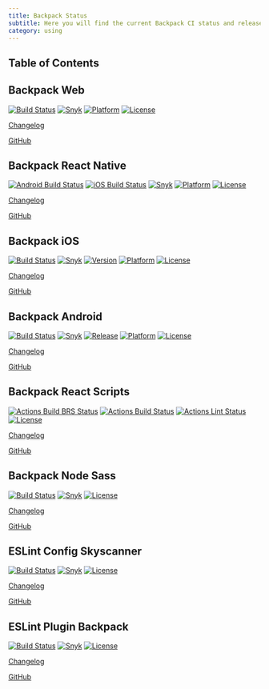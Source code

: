 ```yaml
---
title: Backpack Status
subtitle: Here you will find the current Backpack CI status and release versions.
category: using
---
```

## Table of Contents

## Backpack Web

[![Build Status](https://github.com/Skyscanner/backpack/workflows/Backpack%20CI/badge.svg)](https://github.com/Skyscanner/backpack/actions)
[![Snyk](https://snyk.io/test/github/skyscanner/backpack/badge.svg)](https://snyk.io/test/github/skyscanner/backpack)
[![Platform](https://img.shields.io/badge/platform-web-blue.svg)](https://github.com/Skyscanner/backpack)
[![License](https://img.shields.io/github/license/Skyscanner/backpack.svg)](https://github.com/Skyscanner/backpack/blob/master/LICENSE.txt)

[Changelog](https://github.com/Skyscanner/backpack/blob/master/CHANGELOG.md)

[GitHub](https://github.com/Skyscanner/backpack)

## Backpack React Native

[![Android Build Status](https://github.com/Skyscanner/backpack-react-native/workflows/Android%20CI/badge.svg)](https://github.com/Skyscanner/backpack-react-native/actions)
[![iOS Build Status](https://github.com/Skyscanner/backpack-react-native/workflows/iOS%20CI/badge.svg)](https://github.com/Skyscanner/backpack-react-native/actions)
[![Snyk](https://snyk.io/test/github/skyscanner/backpack-react-native/badge.svg)](https://snyk.io/test/github/skyscanner/backpack-react-native)
[![Platform](https://img.shields.io/badge/platform-native-blue.svg)](https://github.com/Skyscanner/backpack-react-native)
[![License](https://img.shields.io/github/license/Skyscanner/backpack-react-native.svg)](https://github.com/Skyscanner/backpack-react-native/blob/master/LICENSE.txt)

[Changelog](https://github.com/Skyscanner/backpack-react-native/blob/master/CHANGELOG.md)

[GitHub](https://github.com/Skyscanner/backpack-react-native)

## Backpack iOS

[![Build Status](https://github.com/Skyscanner/backpack-ios/workflows/CI/badge.svg)](https://github.com/Skyscanner/backpack-ios/actions)
[![Snyk](https://snyk.io/test/github/skyscanner/backpack-ios/badge.svg)](https://snyk.io/test/github/skyscanner/backpack-ios)
[![Version](https://img.shields.io/cocoapods/v/Backpack.svg?style=flat)](https://cocoapods.org/pods/Backpack)
[![Platform](https://img.shields.io/cocoapods/p/Backpack.svg?style=flat)](https://cocoapods.org/pods/Backpack)
[![License](https://img.shields.io/github/license/Skyscanner/backpack-ios.svg)](https://github.com/Skyscanner/backpack-ios/blob/master/LICENSE.txt)

[Changelog](https://github.com/Skyscanner/backpack-ios/blob/master/CHANGELOG.md)

[GitHub](https://github.com/Skyscanner/backpack-ios)

## Backpack Android

[![Build Status](https://img.shields.io/travis/Skyscanner/backpack-android.svg?style=flat)](https://travis-ci.org/Skyscanner/backpack-android)
[![Snyk](https://snyk.io/test/github/skyscanner/backpack-android/badge.svg)](https://snyk.io/test/github/skyscanner/backpack-android)
[![Release](https://jitpack.io/v/skyscanner/backpack-android.svg)](https://jitpack.io/#skyscanner/backpack-android)
[![Platform](https://img.shields.io/badge/platform-android-green.svg)](https://jitpack.io/#skyscanner/backpack-android)
[![License](https://img.shields.io/github/license/Skyscanner/backpack-android.svg)](https://github.com/Skyscanner/backpack-android/blob/master/LICENSE.txt)

[Changelog](https://github.com/Skyscanner/backpack-android/blob/master/CHANGELOG.md)

[GitHub](https://github.com/Skyscanner/backpack-android)

## Backpack React Scripts

[![Actions Build BRS Status](https://github.com/Skyscanner/backpack-react-scripts/workflows/Build%20BRS/badge.svg)](https://github.com/Skyscanner/backpack-react-scripts/actions?query=workflow%3A%22Build+BRS%22)
[![Actions Build Status](https://github.com/Skyscanner/backpack-react-scripts/workflows/Build/badge.svg)](https://github.com/Skyscanner/backpack-react-scripts/actions?query=workflow%3ABuild)
[![Actions Lint Status](https://github.com/Skyscanner/backpack-react-scripts/workflows/Lint/badge.svg)](https://github.com/Skyscanner/backpack-react-scripts/actions?query=workflow%3ALint)
[![License](https://img.shields.io/github/license/Skyscanner/backpack-react-scripts.svg)](https://github.com/Skyscanner/backpack-react-scripts/blob/fork/LICENSE)

[Changelog](https://github.com/Skyscanner/backpack-react-scripts/blob/fork/packages/react-scripts/CHANGELOG.md)

[GitHub](https://github.com/Skyscanner/backpack-react-scripts)

## Backpack Node Sass

[![Build Status](https://travis-ci.org/Skyscanner/backpack-node-sass.svg?branch=master)](https://travis-ci.org/Skyscanner/backpack-node-sass)
[![Snyk](https://snyk.io/test/github/skyscanner/backpack-node-sass/badge.svg)](https://snyk.io/test/github/skyscanner/backpack-node-sass)
[![License](https://img.shields.io/github/license/Skyscanner/backpack-node-sass.svg)](https://github.com/Skyscanner/backpack-node-sass/blob/master/LICENSE.txt)

[Changelog](https://github.com/Skyscanner/backpack-node-sass/blob/master/CHANGELOG.md)

[GitHub](https://github.com/Skyscanner/backpack-node-sass)

## ESLint Config Skyscanner

[![Build Status](https://github.com/Skyscanner/eslint-config-skyscanner/workflows/ESLint%20Plugin%20Backpack%20CI/badge.svg)](https://github.com/Skyscanner/eslint-config-skyscanner/actions)
[![Snyk](https://snyk.io/test/github/skyscanner/eslint-config-skyscanner/badge.svg)](https://snyk.io/test/github/skyscanner/eslint-config-skyscanner)
[![License](https://img.shields.io/github/license/Skyscanner/eslint-config-skyscanner.svg)](https://github.com/Skyscanner/eslint-config-skyscanner/blob/master/LICENSE.txt)

[Changelog](https://github.com/Skyscanner/eslint-config-skyscanner/blob/master/CHANGELOG.md)

[GitHub](https://github.com/Skyscanner/eslint-config-skyscanner)

## ESLint Plugin Backpack

[![Build Status](https://github.com/Skyscanner/eslint-plugin-backpack/workflows/ESLint%20Plugin%20Backpack%20CI/badge.svg)](https://github.com/Skyscanner/eslint-plugin-backpack/actions)
[![Snyk](https://snyk.io/test/github/skyscanner/eslint-plugin-backpack/badge.svg)](https://snyk.io/test/github/skyscanner/eslint-plugin-backpack)
[![License](https://img.shields.io/github/license/Skyscanner/eslint-plugin-backpack.svg)](https://github.com/Skyscanner/eslint-plugin-backpack/blob/master/LICENSE.txt)

[Changelog](https://github.com/Skyscanner/eslint-plugin-backpack/blob/master/CHANGELOG.md)

[GitHub](https://github.com/Skyscanner/eslint-plugin-backpack)
